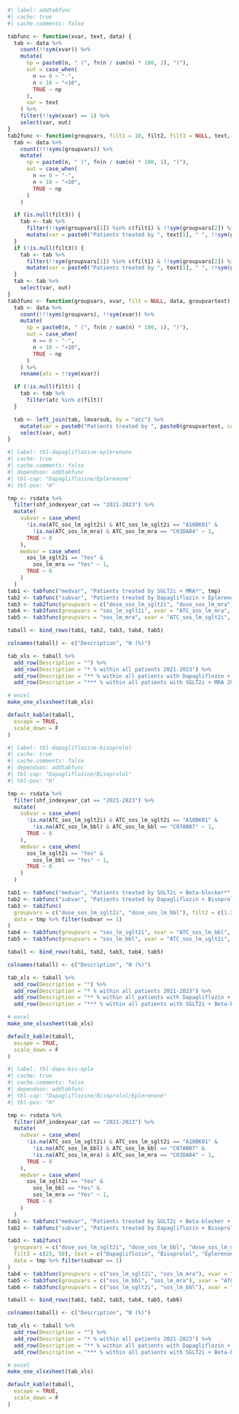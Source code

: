 ```r
#| label: addtabfunc
#| cache: true
#| cache.comments: false

tabfunc <- function(xvar, text, data) {
  tab <- data %>%
    count(!!sym(xvar)) %>%
    mutate(
      np = paste0(n, " (", fn(n / sum(n) * 100, 1), ")"),
      out = case_when(
        n == 0 ~ "-",
        n < 10 ~ "<10",
        TRUE ~ np
      ),
      var = text
    ) %>%
    filter(!!sym(xvar) == 1) %>%
    select(var, out)
}
tab2func <- function(groupvars, filt1 = 10, filt2, filt3 = NULL, text, data) {
  tab <- data %>%
    count(!!!syms(groupvars)) %>%
    mutate(
      np = paste0(n, " (", fn(n / sum(n) * 100, 1), ")"),
      out = case_when(
        n == 0 ~ "-",
        n < 10 ~ "<10",
        TRUE ~ np
      )
    )

  if (is.null(filt3)) {
    tab <- tab %>%
      filter(!!sym(groupvars[1]) %in% c(filt1) & !!sym(groupvars[2]) %in% c(filt2)) %>%
      mutate(var = paste0("Patients treated by ", text[1], " ", !!sym(groupvars[1]), "mg + ", text[2], " ", !!sym(groupvars[2]), "mg**"))
  }
  if (!is.null(filt3)) {
    tab <- tab %>%
      filter(!!sym(groupvars[1]) %in% c(filt1) & !!sym(groupvars[2]) %in% c(filt2) & !!sym(groupvars[3]) %in% c(filt3)) %>%
      mutate(var = paste0("Patients treated by ", text[1], " ", !!sym(groupvars[1]), "mg + ", text[2], " ", !!sym(groupvars[2]), "mg + ", text[3], " ", !!sym(groupvars[3]), "mg**"))
  }
  tab <- tab %>%
    select(var, out)
}
tab3func <- function(groupvars, xvar, filt = NULL, data, groupvartext) {
  tab <- data %>%
    count(!!!syms(groupvars), !!sym(xvar)) %>%
    mutate(
      np = paste0(n, " (", fn(n / sum(n) * 100, 1), ")"),
      out = case_when(
        n == 0 ~ "-",
        n < 10 ~ "<10",
        TRUE ~ np
      )
    ) %>%
    rename(atc = !!sym(xvar))

  if (!is.null(filt)) {
    tab <- tab %>%
      filter(atc %in% c(filt))
  }

  tab <- left_join(tab, lmvarsub, by = "atc") %>%
    mutate(var = paste0("Patients treated by ", paste0(groupvartext, collapse = " + "), " + ", sub, "***")) %>%
    select(var, out)
}
```

```r
#| label: tbl-dapagliflozine-eplerenone
#| cache: true
#| cache.comments: false
#| dependson: addtabfunc
#| tbl-cap: "Dapagliflozine/Eplerenone"
#| tbl-pos: "H"

tmp <- rsdata %>%
  filter(shf_indexyear_cat == "2021-2023") %>%
  mutate(
    subvar = case_when(
      !is.na(ATC_sos_lm_sglt2i) & ATC_sos_lm_sglt2i == "A10BK01" &
        !is.na(ATC_sos_lm_mra) & ATC_sos_lm_mra == "C03DA04" ~ 1,
      TRUE ~ 0
    ),
    medvar = case_when(
      sos_lm_sglt2i == "Yes" &
        sos_lm_mra == "Yes" ~ 1,
      TRUE ~ 0
    )
  )
tab1 <- tabfunc("medvar", "Patients treated by SGLT2i + MRA*", tmp)
tab2 <- tabfunc("subvar", "Patients treated by Dapagliflozin + Eplerenone***", tmp %>% filter(medvar == 1))
tab3 <- tab2func(groupvars = c("dose_sos_lm_sglt2i", "dose_sos_lm_mra"), filt2 = c(25, 50), text = c("Dapagliflozin", "Eplerenone"), data = tmp %>% filter(subvar == 1))
tab4 <- tab3func(groupvars = "sos_lm_sglt2i", xvar = "ATC_sos_lm_mra", data = tmp %>% filter(medvar == 1), groupvartext = "SGLT2i")
tab5 <- tab3func(groupvars = "sos_lm_mra", xvar = "ATC_sos_lm_sglt2i", data = tmp %>% filter(medvar == 1), groupvartext = "MRA")

taball <- bind_rows(tab1, tab2, tab3, tab4, tab5)

colnames(taball) <- c("Description", "N (%)")

tab_xls <- taball %>%
  add_row(Description = "") %>%
  add_row(Description = "* % within all patients 2021-2023") %>%
  add_row(Description = "** % within all patients with Dapagliflozin + Eplerenone 2021-2023") %>%
  add_row(Description = "*** % within all patients with SGLT2i + MRA 2021-2023")

# excel
make_one_xlsxsheet(tab_xls)

default_kable(taball,
  escape = TRUE,
  scale_down = F
)
```

```r
#| label: tbl-dapagliflozine-bisoprolol
#| cache: true
#| cache.comments: false
#| dependson: addtabfunc
#| tbl-cap: "Dapagliflozine/Bisoprolol"
#| tbl-pos: "H"

tmp <- rsdata %>%
  filter(shf_indexyear_cat == "2021-2023") %>%
  mutate(
    subvar = case_when(
      !is.na(ATC_sos_lm_sglt2i) & ATC_sos_lm_sglt2i == "A10BK01" &
        !is.na(ATC_sos_lm_bbl) & ATC_sos_lm_bbl == "C07AB07" ~ 1,
      TRUE ~ 0
    ),
    medvar = case_when(
      sos_lm_sglt2i == "Yes" &
        sos_lm_bbl == "Yes" ~ 1,
      TRUE ~ 0
    )
  )

tab1 <- tabfunc("medvar", "Patients treated by SGLT2i + Beta-blocker*", tmp)
tab2 <- tabfunc("subvar", "Patients treated by Dapagliflozin + Bisoprolol***", tmp %>% filter(medvar == 1))
tab3 <- tab2func(
  groupvars = c("dose_sos_lm_sglt2i", "dose_sos_lm_bbl"), filt2 = c(1.25, 2.5, 3.75, 5, 7.5, 10), text = c("Dapagliflozin", "Bisoprolol"),
  data = tmp %>% filter(subvar == 1)
)
tab4 <- tab3func(groupvars = "sos_lm_sglt2i", xvar = "ATC_sos_lm_bbl", data = tmp %>% filter(medvar == 1), groupvartext = "SGLT2i")
tab5 <- tab3func(groupvars = "sos_lm_bbl", xvar = "ATC_sos_lm_sglt2i", data = tmp %>% filter(medvar == 1), groupvartext = "Beta-blocker")

taball <- bind_rows(tab1, tab2, tab3, tab4, tab5)

colnames(taball) <- c("Description", "N (%)")

tab_xls <- taball %>%
  add_row(Description = "") %>%
  add_row(Description = "* % within all patients 2021-2023") %>%
  add_row(Description = "** % within all patients with Dapagliflozin + Bisoprolol 2021-2023") %>%
  add_row(Description = "*** % within all patients with SGLT2i + Beta-blocker 2021-2023")

# excel
make_one_xlsxsheet(tab_xls)

default_kable(taball,
  escape = TRUE,
  scale_down = F
)
```

```r
#| label: tbl-dapa-bis-eple
#| cache: true
#| cache.comments: false
#| dependson: addtabfunc
#| tbl-cap: "Dapagliflozine/Bisoprolol/Eplerenone"
#| tbl-pos: "H"

tmp <- rsdata %>%
  filter(shf_indexyear_cat == "2021-2023") %>%
  mutate(
    subvar = case_when(
      !is.na(ATC_sos_lm_sglt2i) & ATC_sos_lm_sglt2i == "A10BK01" &
        !is.na(ATC_sos_lm_bbl) & ATC_sos_lm_bbl == "C07AB07" &
        !is.na(ATC_sos_lm_mra) & ATC_sos_lm_mra == "C03DA04" ~ 1,
      TRUE ~ 0
    ),
    medvar = case_when(
      sos_lm_sglt2i == "Yes" &
        sos_lm_bbl == "Yes" &
        sos_lm_mra == "Yes" ~ 1,
      TRUE ~ 0
    )
  )
tab1 <- tabfunc("medvar", "Patients treated by SGLT2i + Beta-blocker + MRA*", tmp)
tab2 <- tabfunc("subvar", "Patients treated by Dapagliflozin + Bisoprolol + Eplerenone***", tmp %>% filter(medvar == 1))

tab3 <- tab2func(
  groupvars = c("dose_sos_lm_sglt2i", "dose_sos_lm_bbl", "dose_sos_lm_mra"), filt2 = c(1.25, 2.5, 3.75, 5, 7.5, 10),
  filt3 = c(25, 50), text = c("Dapagliflozin", "Bisoprolol", "Eplerenone"),
  data = tmp %>% filter(subvar == 1)
)
tab4 <- tab3func(groupvars = c("sos_lm_sglt2i", "sos_lm_mra"), xvar = "ATC_sos_lm_bbl", data = tmp %>% filter(medvar == 1), groupvartext = c("SGLT2i", "MRA"))
tab5 <- tab3func(groupvars = c("sos_lm_bbl", "sos_lm_mra"), xvar = "ATC_sos_lm_sglt2i", data = tmp %>% filter(medvar == 1), groupvartext = c("Beta-blocker", "MRA"))
tab6 <- tab3func(groupvars = c("sos_lm_sglt2i", "sos_lm_bbl"), xvar = "ATC_sos_lm_mra", data = tmp %>% filter(medvar == 1), groupvartext = c("SGLT2i", "Beta-blocker"))

taball <- bind_rows(tab1, tab2, tab3, tab4, tab5, tab6)

colnames(taball) <- c("Description", "N (%)")

tab_xls <- taball %>%
  add_row(Description = "") %>%
  add_row(Description = "* % within all patients 2021-2023") %>%
  add_row(Description = "** % within all patients with Dapagliflozin + Bisoprolol + Eplerenone 2021-2023") %>%
  add_row(Description = "*** % within all patients with SGLT2i + Beta-blocker + MRA 2021-2023")

# excel
make_one_xlsxsheet(tab_xls)

default_kable(taball,
  escape = TRUE,
  scale_down = F
)
```
